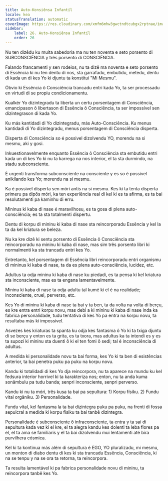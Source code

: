```yaml
---
title: Auto-Konsiênsa Infantíl
locale: kea
statusTranslation: automatic
coverImage: https://res.cloudinary.com/xmfm6mhw3gwctndtcubgx2rptnae/image/upload/v1740468922/small_cover_tratado_de_psicologia_revolucionaria_a4c0dca4e0.webp
sidebar:
    label: 26. Auto-Konsiênsa Infantíl
    order: 26
---
```

Nu ten dizêdu ku muita sabedoria ma nu ten noventa e seto porsento di SUBCONSCIÊNCIA y três porsento di CONSCIÊNCIA.

Falando francamenti y sen rodeios, nu ta dizê ma noventa e seto porsento di Essência ki nu ten dentu di nos, sta garrafadu, embutidu, metedu, dentu di kada un di kes Yo ki djuntu ta konstitui "Mi Mesmu".

Óbvio ki Essência ô Consciência trancadu entri kada Yo, ta ser processadu en virtudi di se propiu condicionamentu.

Kualkér Yo dizintegradu ta liberta un certu porsentagem di Consciência, emancipason ô libertason di Essência ô Consciência, ta ser impossível sen dizintegrason di kada Yo.

Ku más kantidadi di Yo dizintegradu, más Auto-Consciência. Ku menus kantidadi di Yo dizintegradu, menus porsentagem di Consciência disperta.

Disperta di Consciência so é possivel dizolvendu YO, morendu na si mesmu, aki y gosi.

Inkuestionavelmente enquanto Essência ô Consciência sta embutidu entri kada un di kes Yo ki nu ta karrega na nos interior, el ta sta durmindo, na stadu subconsciente.

É urgenti transforma subconsciente na consciente y es so é possivel anikilando kes Yo; morendu na si mesmu.

Ka é possivel disperta sen móri antis na si mesmu. Kes ki ta tenta disperta primeru pa dipôs móri, ka ten experiência real di kel ki es ta afirma, es ta bai resolutamenti pa kaminhu di erru.

Mininus ki kaba di nase é maravilhosu, es ta gosa di plena auto-consciência; es ta sta totalmenti dispertu.

Dentu di korpu di mininu ki kaba di nase sta reincorporadu Essência y kel la ta da kel kriatura se beleza.

Nu ka kre dizê ki sentu porsento di Essência ô Consciência sta reincorporadu na mininu ki kaba di nase, mas sim três porsento libri ki normalmenti ka sta trancadu entri kes Yo.

Entretanto, kel porsentagem di Essência libri reincorporadu entri organismu di mininus ki kaba di nase, ta da es plena auto-consciência, lucidez, etc.

Adultus ta odja mininu ki kaba di nase ku piedadi, es ta pensa ki kel kriatura sta inconsciente, mas es ta engana lamentavelmente.

Mininu ki kaba di nase ta odja adultu tal kumé ki el é na realidade; inconsciente, cruel, perverso, etc.

Kes Yo di mininu ki kaba di nase ta bai y ta ben, ta da volta na volta di berçu, es kre entra entri korpu novu, mas debi a ki mininu ki kaba di nase inda ka fabrica personalidade, tudu tentativa di kes Yo pa entra na korpu novu, ta resultaba más ki impossivel.

Asvezes kes kriaturas ta spanta ku odja kes fantasma ô Yo ki ta txiga djuntu di se berçu y enton es ta grita, es ta txora, mas adultus ka ta intendi es y es ta supozi ki mininu sta duenti ô ki el ten fomi ô sedi; tal é inconsciência di adultus.

A medida ki personalidade novu ta bai forma, kes Yo ki ta ben di esistências anterior, ta bai penetra puku pa puku na korpu novu.

Kandu ki totalidadi di kes Yo dja reincorpora, nu ta aparece na mundu ku kel fedsura interior horrivel ki ta karakteriza nos; enton, nu ta anda kuma sonâmbulu pa tudu banda; senpri inconsciente, senpri perverso.

Kandu ki nu ta móri, três kusa ta bai pa sepultura: 1) Korpu físiku. 2) Fundu vital orgâniku. 3) Personalidade.

Fundu vital, kel fantasma la ta bai dizintegra puku pa puku, na frenti di fossa sepulcral a medida ki korpu físiku ta bai tanbê dizintegra.

Personalidade é subconsciente ô infraconsciente, ta entra y ta sai di sepultura kada vez ki el kre, el ta alegra kandu kes dolenti ta leba flores pa el, el ta ama se familiaris y el ta bai dizolvendu mui lentamenti até bira purvilhera cósmica.

Kel ki ta kontinua más além di sepultura é EGO, YO pluralizadu, mi mesmu, un monton di diabo dentu di kes ki sta trancadu Essência, Consciência, ki na se tenpu y na se ora ta retorna, ta reincorpora.

Ta resulta lamentável ki pa fabrica personalidade novu di mininu, ta reincorpora tanbê kes Yo.

